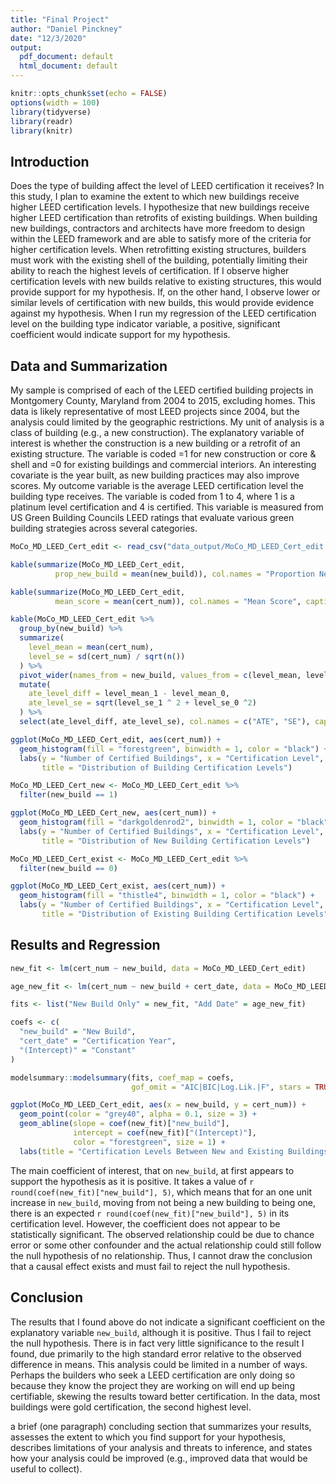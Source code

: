 ```yaml
---
title: "Final Project"
author: "Daniel Pinckney"
date: "12/3/2020"
output:
  pdf_document: default
  html_document: default
---
```


```r
knitr::opts_chunk$set(echo = FALSE)
options(width = 100)
library(tidyverse)
library(readr)
library(knitr)
```

## Introduction
Does the type of building affect the level of LEED certification it receives? In this study, I plan to examine the extent to which new buildings receive higher LEED certification levels. I hypothesize that new buildings receive higher LEED certification than retrofits of existing buildings. When building new buildings, contractors and architects have more freedom to design within the LEED framework and are able to satisfy more of the criteria for higher certification levels. When retrofitting existing structures, builders must work with the existing shell of the building, potentially limiting their ability to reach the highest levels of certification. If I observe higher certification levels with new builds relative to existing structures, this would provide support for my hypothesis. If, on the other hand, I observe lower or similar levels of certification with new builds, this would provide evidence against my hypothesis. When I run my regression of the LEED certification level on the building type indicator variable, a positive, significant coefficient would indicate support for my hypothesis.

## Data and Summarization
My sample is comprised of each of the LEED certified building projects in Montgomery County, Maryland from 2004 to 2015, excluding homes. This data is likely representative of most LEED projects since 2004, but the analysis could limited by the geographic restrictions. My unit of analysis is a class of building (e.g., a new construction). The explanatory variable of interest is whether the construction is a new building or a retrofit of an existing structure. The variable is coded =1 for new construction or core & shell and =0 for existing buildings and commercial interiors. An interesting covariate is the year built, as new building practices may also improve scores. My outcome variable is the average LEED certification level the building type receives. The variable is coded from 1 to 4, where 1 is a platinum level certification and 4 is certified. This variable is measured from US Green Building Councils LEED ratings that evaluate various green building strategies across several categories. 

```r
MoCo_MD_LEED_Cert_edit <- read_csv("data_output/MoCo_MD_LEED_Cert_edit.csv", col_types = cols())
```

```r
kable(summarize(MoCo_MD_LEED_Cert_edit, 
          prop_new_build = mean(new_build)), col.names = "Proportion New Build", caption = "Proportion of New Builds")
```

```r
kable(summarize(MoCo_MD_LEED_Cert_edit, 
          mean_score = mean(cert_num)), col.names = "Mean Score", caption = "Average Certification Level")
```

```r
kable(MoCo_MD_LEED_Cert_edit %>% 
  group_by(new_build) %>% 
  summarize(
    level_mean = mean(cert_num),
    level_se = sd(cert_num) / sqrt(n())
  ) %>% 
  pivot_wider(names_from = new_build, values_from = c(level_mean, level_se)) %>% 
  mutate(
    ate_level_diff = level_mean_1 - level_mean_0,
    ate_level_se = sqrt(level_se_1 ^ 2 + level_se_0 ^2)
  ) %>% 
  select(ate_level_diff, ate_level_se), col.names = c("ATE", "SE"), caption = "Average Treatment Effect of New Build")
```

```r
ggplot(MoCo_MD_LEED_Cert_edit, aes(cert_num)) +
  geom_histogram(fill = "forestgreen", binwidth = 1, color = "black") +
  labs(y = "Number of Certified Buildings", x = "Certification Level",
       title = "Distribution of Building Certification Levels")
```

```r
MoCo_MD_LEED_Cert_new <- MoCo_MD_LEED_Cert_edit %>% 
  filter(new_build == 1)

ggplot(MoCo_MD_LEED_Cert_new, aes(cert_num)) +
  geom_histogram(fill = "darkgoldenrod2", binwidth = 1, color = "black") +
  labs(y = "Number of Certified Buildings", x = "Certification Level",
       title = "Distribution of New Building Certification Levels")
```

```r
MoCo_MD_LEED_Cert_exist <- MoCo_MD_LEED_Cert_edit %>% 
  filter(new_build == 0)

ggplot(MoCo_MD_LEED_Cert_exist, aes(cert_num)) +
  geom_histogram(fill = "thistle4", binwidth = 1, color = "black") +
  labs(y = "Number of Certified Buildings", x = "Certification Level", 
       title = "Distribution of Existing Building Certification Levels")
```

## Results and Regression
```r
new_fit <- lm(cert_num ~ new_build, data = MoCo_MD_LEED_Cert_edit)

age_new_fit <- lm(cert_num ~ new_build + cert_date, data = MoCo_MD_LEED_Cert_edit)

fits <- list("New Build Only" = new_fit, "Add Date" = age_new_fit)

coefs <- c(
  "new_build" = "New Build",
  "cert_date" = "Certification Year",
  "(Intercept)" = "Constant"
)

modelsummary::modelsummary(fits, coef_map = coefs, 
                           gof_omit = "AIC|BIC|Log.Lik.|F", stars = TRUE)
```

```r
ggplot(MoCo_MD_LEED_Cert_edit, aes(x = new_build, y = cert_num)) +
  geom_point(color = "grey40", alpha = 0.1, size = 3) +
  geom_abline(slope = coef(new_fit)["new_build"], 
              intercept = coef(new_fit)["(Intercept)"], 
              color = "forestgreen", size = 1) +
  labs(title = "Certification Levels Between New and Existing Buildings", x = "New Build Status", y = "Certification Level")
```

The main coefficient of interest, that on `new_build`, at first appears to support the hypothesis as it is positive. It takes a value of `r round(coef(new_fit)["new_build"], 5)`, which means that for an one unit increase in `new_build`, moving from not being a new building to being one, there is an expected `r round(coef(new_fit)["new_build"], 5)` in its certification level. However, the coefficient does not appear to be statistically significant. The observed relationship could be due to chance error or some other confounder and the actual relationship could still follow the null hypothesis of no relationship. Thus, I cannot draw the conclusion that a causal effect exists and must fail to reject the null hypothesis. 

## Conclusion
The results that I found above do not indicate a significant coefficient on the explanatory variable `new_build`, although it is positive. Thus I fail to reject the null hypothesis. There is in fact very little significance to the result I found, due primarily to the high standard error relative to the observed difference in means. This analysis could be limited in a number of ways. Perhaps the builders who seek a LEED certification are only doing so because they know the project they are working on will end up being certifiable, skewing the results toward better certification. In the data, most buildings were gold certification, the second highest level. 

 a brief (one paragraph) concluding section that summarizes your results, assesses the extent to which you find support for your hypothesis, describes limitations of your analysis and threats to inference, and states how your analysis could be improved (e.g., improved data that would be useful to collect).